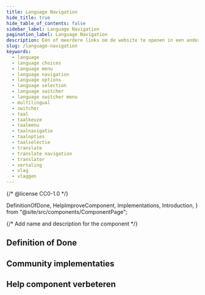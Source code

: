 ```yaml
---
title: Language Navigation
hide_title: true
hide_table_of_contents: false
sidebar_label: Language Navigation
pagination_label: Language Navigation
description: Eén of meerdere links om de website te openen in een andere taal.
slug: /language-navigation
keywords:
  - language
  - language choices
  - language menu
  - language navigation
  - language options
  - language selection
  - language switcher
  - language switcher menu
  - multilingual
  - switcher
  - taal
  - taalkeuze
  - taalmenu
  - taalnavigatie
  - taalopties
  - taalselectie
  - translate
  - translate navigation
  - translator
  - vertaling
  - vlag
  - vlaggen
---
```


{/* @license CC0-1.0 */}

  DefinitionOfDone,
  HelpImproveComponent,
  Implementations,
  Introduction,
} from "@site/src/components/ComponentPage";

{/* Add name and description for the component */}


<Introduction component={component} headingLevel={1} description={description} />

## Definition of Done

<DefinitionOfDone component={component} headingLevel={3} />

## Community implementaties

<Implementations component={component} headingLevel={3} />

## Help component verbeteren

<HelpImproveComponent component={component} headingLevel={3} />
